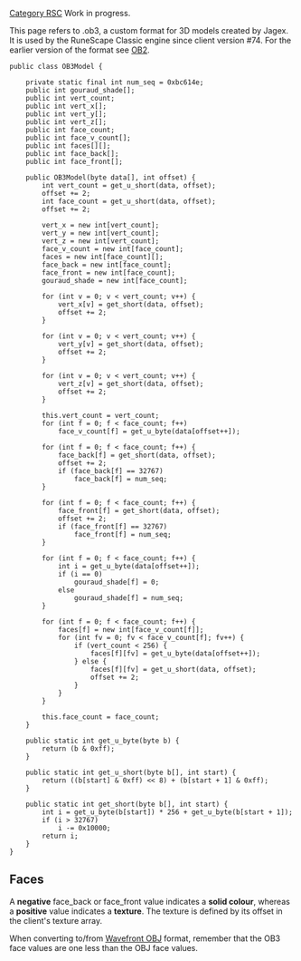 [[Category RSC]]
Work in progress.

This page refers to .ob3, a custom format for 3D models created by Jagex. It is used by the RuneScape Classic engine since client version #74. For the earlier version of the format see [[OB2|OB2]].

<pre>public class OB3Model {

	private static final int num_seq = 0xbc614e;
	public int gouraud_shade[];
	public int vert_count;
	public int vert_x[];
	public int vert_y[];
	public int vert_z[];
	public int face_count;
	public int face_v_count[];
	public int faces[][];
	public int face_back[];
	public int face_front[];

	public OB3Model(byte data[], int offset) {
		int vert_count = get_u_short(data, offset);
		offset += 2;
		int face_count = get_u_short(data, offset);
		offset += 2;

		vert_x = new int[vert_count];
		vert_y = new int[vert_count];
		vert_z = new int[vert_count];
		face_v_count = new int[face_count];
		faces = new int[face_count][];
		face_back = new int[face_count];
		face_front = new int[face_count];
		gouraud_shade = new int[face_count];

		for (int v = 0; v < vert_count; v++) {
			vert_x[v] = get_short(data, offset);
			offset += 2;
		}

		for (int v = 0; v < vert_count; v++) {
			vert_y[v] = get_short(data, offset);
			offset += 2;
		}

		for (int v = 0; v < vert_count; v++) {
			vert_z[v] = get_short(data, offset);
			offset += 2;
		}

		this.vert_count = vert_count;
		for (int f = 0; f < face_count; f++)
			face_v_count[f] = get_u_byte(data[offset++]);

		for (int f = 0; f < face_count; f++) {
			face_back[f] = get_short(data, offset);
			offset += 2;
			if (face_back[f] == 32767)
				face_back[f] = num_seq;
		}

		for (int f = 0; f < face_count; f++) {
			face_front[f] = get_short(data, offset);
			offset += 2;
			if (face_front[f] == 32767)
				face_front[f] = num_seq;
		}

		for (int f = 0; f < face_count; f++) {
			int i = get_u_byte(data[offset++]);
			if (i == 0)
				gouraud_shade[f] = 0;
			else
				gouraud_shade[f] = num_seq;
		}

		for (int f = 0; f < face_count; f++) {
			faces[f] = new int[face_v_count[f]];
			for (int fv = 0; fv < face_v_count[f]; fv++) {
				if (vert_count < 256) {
					faces[f][fv] = get_u_byte(data[offset++]);
				} else {
					faces[f][fv] = get_u_short(data, offset);
					offset += 2;
				}
			}
		}

		this.face_count = face_count;
	}

	public static int get_u_byte(byte b) {
		return (b & 0xff);
	}

	public static int get_u_short(byte b[], int start) {
		return ((b[start] & 0xff) << 8) + (b[start + 1] & 0xff);
	}

	public static int get_short(byte b[], int start) {
		int i = get_u_byte(b[start]) * 256 + get_u_byte(b[start + 1]);
		if (i > 32767)
			i -= 0x10000;
		return i;
	}
}
</pre>

== '''Faces''' ==
A '''negative''' face_back or face_front value indicates a '''solid colour''', whereas a '''positive''' value indicates a '''texture'''. The texture is defined by its offset in the client's texture array.

When converting to/from [http://en.wikipedia.org/wiki/Wavefront_.obj_file Wavefront OBJ] format, remember that the OB3 face values are one less than the OBJ face values.